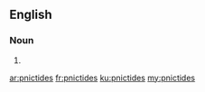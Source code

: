 ==English==

===Noun===
{{head|en|plural}}

# {{plural of|pnictide|lang=en|nocat=1}}

[[ar:pnictides]]
[[fr:pnictides]]
[[ku:pnictides]]
[[my:pnictides]]